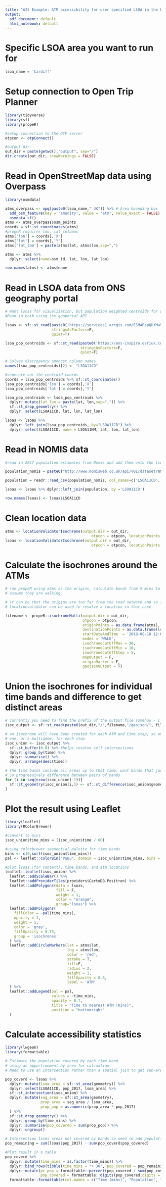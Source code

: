 ```yaml
---
title: "A2S Example: ATM accessibility for user specified LSOA in the UK"
output:
  pdf_document: default
  html_notebook: default
---
```


# Specific LSOA area you want to run for

```r
lsoa_name = 'Cardiff'
```

# Setup connection to Open Trip Planner

```r
library(tidyverse)
library(sf)
library(propeR)

#setup connection to the OTP server
otpcon <- otpConnect()

#output dir
out_dir = paste(getwd(),"output", sep="/")
dir.create(out_dir, showWarnings = FALSE)
```

# Read in OpenStreetMap data using Overpass

```r

library(osmdata)

atms_overpass <- opq(paste0(lsoa_name," UK")) %>% # Area bounding box
  add_osm_feature(key = 'amenity', value = "atm", value_exact = FALSE) %>%
  osmdata_sf()
atms <- atms_overpass$osm_points
coords = sf::st_coordinates(atms)
#propeR requires lon, lat columns
atms['lon'] = coords[,'X']
atms['lat'] = coords[,'Y']
atms['lat_lon'] = paste(atms$lat, atms$lon,sep=",")

atms <- atms %>% 
  dplyr::select(name=osm_id, lat, lon, lat_lon)

row.names(atms) <- atms$name

```

# Read in LSOA data from ONS geography portal

```r
# Want lsoas for visualisation, but population weighted centroids for analysis
#Read in both using the geoportal API

lsoas <- sf::st_read(paste0('https://services1.arcgis.com/ESMARspQHYMw9BZ9/arcgis/rest/services/LSOA_DEC_2011_EW_BFE/FeatureServer/0/query?where=LSOA11NM%20like%20%27%25',toupper(lsoa_name),'%25%27&outFields=LSOA11CD,LSOA11NM,FID&outSR=4326&f=json'), 
                     stringsAsFactors=F, 
                     quiet=T)

lsoa_pop_centroids <- sf::st_read(paste0('https://ons-inspire.esriuk.com/arcgis/rest/services/Census_Boundaries/Lower_Super_Output_Areas_December_2011_Centroids/MapServer/0/query?where=UPPER(lsoa11nm)%20like%20%27%25',toupper(lsoa_name),'%25%27&outFields=*&outSR=4326&f=json'),
                                  stringsAsFactors=F, 
                                  quiet=T) 

# Solves discrepancy amongst column names
names(lsoa_pop_centroids)[2] <- "LSOA11CD"

#seperate out the centroid coords 
coords = lsoa_pop_centroids %>% sf::st_coordinates()
lsoa_pop_centroids['lon'] = coords[,'X']
lsoa_pop_centroids['lat'] = coords[,'Y']

lsoa_pop_centroids <- lsoa_pop_centroids %>%
  dplyr::mutate(lat_lon = paste(lat, lon,sep=",")) %>%
  sf::st_drop_geometry() %>%
  dplyr::select(LSOA11CD, lat, lon, lat_lon) 

lsoas <- lsoas %>%
  dplyr::left_join(lsoa_pop_centroids, by="LSOA11CD") %>%
  dplyr::select(LSOA11CD, name = LSOA11NM, lat, lon, lat_lon)
```

# Read in NOMIS data

```r
#read in 2017 population estimates from Nomis and add them onto the lsoas

population_nomis = paste0("http://www.nomisweb.co.uk/api/v01/dataset/NM_2010_1.data.csv?geography=",paste(lsoas$LSOA11CD, collapse = ","),"&date=latest&gender=0&c_age=200&measures=20100&select=geography_code,obs_value")

population = readr::read_csv(population_nomis, col_names=c('LSOA11CD', 'pop_2017'), col_types = "ci", skip = 1) 

lsoas <- lsoas %>% dplyr::left_join(population, by ='LSOA11CD')

row.names(lsoas) <- lsoas$LSOA11CD

```

# Clean location data

```r
atms <- locationValidatorIsochrone(output.dir = out_dir,
                                       otpcon = otpcon, locationPoints = atms)
lsoas <- locationValidatorIsochrone(output.dir = out_dir,
                                       otpcon = otpcon, locationPoints = lsoas)
```


# Calculate the isochrones around the ATMs

```r

# run propeR using atms as the origins, calculate bands from 5 mins to half an hour in 5 min steps
# assume they are walking.

# it can be that the origins are too far from the road network and so it doesn't find a route, the 
# locationvalidator can be used to resolve a location in that case.

filename <- propeR::isochroneMulti(output.dir = out_dir,
                                   otpcon = otpcon,
                                   originPoints = as.data.frame(atms),
                                   destinationPoints = as.data.frame(lsoas),
                                   startDateAndTime  = '2018-08-18 12:00:00',
                                   modes = 'WALK',
                                   isochroneCutOffMax = 30,
                                   isochroneCutOffMin = 10,
                                   isochroneCutOffStep = 5,
                                   mapOutput = F,
                                   originMarker = F,
                                   geojsonOutput = T)
```

# Union the isochrones for individual time bands and difference to get distinct areas

```r

# currently you need to find the prefix of the output file somehow - I've just taken it from the filesystem
isoc_output <- sf::st_read(paste0(out_dir,"/",filename,"/geojson/", filename,".geoJSON"), quiet=T)

# an isochrone will have been created for each ATM and time step, so union together the set of time steps to get
# one, or a multigeom, for each step
isoc_union <- isoc_output %>% 
  sf::st_buffer(0.0) %>% #helps resolve self intersections
  dplyr::group_by(time) %>%
  dplyr::summarise() %>%
  dplyr::arrange(desc(time)) 

# The time bands include all areas up to that time, want bands that just cover the step e.g. 20-30mins
# So progressively difference between pairs of bands
for (i in seq(nrow(isoc_union)-1)){
  sf::st_geometry(isoc_union[i,]) <- sf::st_difference(isoc_union$geometry[i],isoc_union$geometry[i+1])
}

```

# Plot the result using Leaflet

```r
library(leaflet)
library(RColorBrewer)

#convert to mins
isoc_union$time_mins = (isoc_union$time / 60)

#using colorbrewer sequential palette for time bands
bins <- c(0,sort(isoc_union$time_mins))
pal <- leaflet::colorBin("PuBu", domain = isoc_union$time_mins, bins = bins,reverse = T)

#plot lsoas (for context), time bands, and atm locations
leaflet::leaflet(isoc_union) %>%
  leaflet::addScaleBar() %>%
  leaflet::addProviderTiles(providers$CartoDB.Positron) %>%
  leaflet::addPolygons(data = lsoas, 
                       fill = F, 
                       weight = 1,
                       color = "orange",
                       group="lsoas") %>%
  leaflet::addPolygons(
    fillColor = ~pal(time_mins),
    opacity = 1,
    weight = 1,
    color = 'grey',
    fillOpacity = 0.75,
    group = 'isochrones'
  ) %>% 
  leaflet::addCircleMarkers(lat = atms$lat, 
                            lng = atms$lon,
                            color = 'red',
                            stroke = T, 
                            fill=F,
                            radius = 2, 
                            weight = 1,
                            fillOpacity = 0.8, 
                            label = 'ATM'
  ) %>%
  leaflet::addLegend(pal = pal, 
                     values = ~time_mins, 
                     opacity = 0.7, 
                     title = "Time to nearest ATM (mins)",
                     position = "bottomright"
  )
```

# Calculate accessibility statistics

```r
library(lwgeom)
library(formattable)

# Estimate the population covered by each time band
# using an apportionment by area for calcuation 
# Need to use an intersection rather than a spatial join to get sub-areas

pop_coverd <- lsoas %>% 
  dplyr::mutate(lsoa_area = sf::st_area(geometry)) %>%
  dplyr::select(LSOA11CD, pop_2017, lsoa_area) %>%
  sf::st_intersection(isoc_union) %>%
  dplyr::mutate(seg_area = sf::st_area(geometry),
                prop_area = seg_area / lsoa_area, 
                prop_pop = as.numeric(prop_area * pop_2017)
  ) %>%
  sf::st_drop_geometry() %>%
  dplyr::group_by(time_mins) %>%
  dplyr::summarise(pop_covered = sum(prop_pop)) %>%
  dplyr::ungroup() 

# Intersection loses areas not covered by bands so need to add population for those back in
pop_remaining = sum(lsoas$pop_2017) - sum(pop_coverd$pop_covered)

#Plot result in a table
pop_coverd %>% 
  dplyr::mutate(time_mins = as.factor(time_mins)) %>%
  dplyr::bind_rows(tibble(time_mins = "> 30", pop_covered = pop_remaining)) %>%
  dplyr::mutate(pc_pop = formattable::percent(pop_covered / sum(pop_covered), digits=1),
                pop_covered = formattable::digits(pop_covered,digits = 0)) %>%
  formattable::formattable(col.names = c("Time (mins)", "Population", "% Population"))
```

